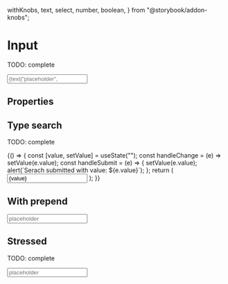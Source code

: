   withKnobs,
  text,
  select,
  number,
  boolean,
} from "@storybook/addon-knobs";



<Meta title="Atoms/Input" component={Input} />

# Input

TODO: complete

<Preview>
  <Story name="default" parameters={{ decorators: [withKnobs, withA11y] }}>
    <Input
      type={select("type", [
        "text",
        "tel",
        "number",
        "password",
        "email",
        "search",
      ])}
      label={text("label", "Label")}
      placeholder={text("placeholder", "placeholder")}
      multiRows={boolean("multiRows", false)}
      rows={number("rows", 1)}
      focused={boolean("focused", false)}
      isValid={boolean("isValid", true)}
      name="name"
      onChange={action("onChange")}
    />
  </Story>
</Preview>

## Properties

<Props of={Input.type} />

## Type search

TODO: complete

<Preview withToolbar>
  <Story name="type search" parameters={{ decorators: [withKnobs, withA11y] }}>
    {() => {
      const [value, setValue] = useState("");
      const handleChange = (e) => setValue(e.value);
      const handleSubmit = (e) => {
        setValue(e.value);
        alert(`Serach submitted with value: ${e.value}`);
      };
      return (
        <Input
          type="search"
          placeholder="placeholder"
          name="name"
          value={value}
          onChange={handleChange}
          onSubmit={handleSubmit}
        />
      );
    }}
  </Story>
</Preview>

## With prepend

<Preview withToolbar>
  <Story name="with prepend">
    <Input
      label="Label"
      prepend={ArrowRightIcon}
      value=""
      placeholder="placeholder"
      name="name"
    />
  </Story>
</Preview>

## Stressed

TODO: complete

<Preview withToolbar>
  <Story name="stressed">
    <Input
      label={LOREM_STRESS}
      value=""
      name="name"
      placeholder="placeholder"
    />
  </Story>
</Preview>
